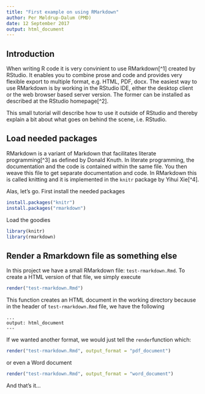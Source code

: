 ```yaml
---
title: "First example on using RMarkdown"
author: Per Møldrup-Dalum (PMD)
date: 12 September 2017
output: html_document
---
```


## Introduction

When writing R code it is very convinient to use RMarkdown[^1] created by RStudio. It enables you to combine prose and code and provides very flexible export to multiple format, e.g. HTML, PDF, docx. The easiest way to use RMarkdown is by working in the RStudio IDE, either the desktop client or the web browser based server version. The former can be installed as described at the RStudio homepage[^2].

This small tutorial will describe how to use it outside of RStudio and thereby explain a bit about what goes on behind the scene, i.e. RStudio.

## Load needed packages

RMarkdown is a variant of Markdown that facilitates literate programming[^3] as defined by Donald Knuth. In literate programming, the documentation and the code is contained within the same file. You then weave this file to get separate documentation and code. In RMarkdown this is called knitting and it is implemented in the `knitr` package by Yihui Xie[^4].

Alas, let's go. First install the needed packages

```r
install.packages("knitr")
install.packages("rmarkdown")
```

Load the goodies

```r
library(knitr)
library(rmarkdown)
```

## Render a Rmarkdown file as something else

In this project we have a small RMarkdown file: `test-rmarkdown.Rmd`. To create a HTML version of that file, we simply execute

```r
render("test-rmarkdown.Rmd")
```

This function creates an HTML document in the working directory because in the header of `test-rmarkdown.Rmd` file, we have the following

```
...
output: html_document
---
```

If we wanted another format, we would just tell the `render`function which:

```r
render("test-rmarkdown.Rmd", output_format = "pdf_document")
```

or even a Word document

```r
render("test-rmarkdown.Rmd", output_format = "word_document")
```

And that's it...
